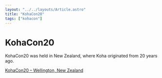 ```yaml
---
layout: "../../layouts/Article.astro"
title: "KohaCon20"
tags: ["kohacon"]
---
```


# KohaCon20

KohaCon20 was held in New Zealand, where Koha originated from 20 years ago.

[KohaCon20 – Wellington, New Zealand](https://2020.kohacon.org/)